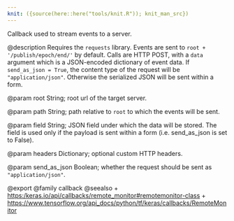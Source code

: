 ```yaml
---
knit: ({source(here::here("tools/knit.R")); knit_man_src})
---
```

Callback used to stream events to a server.

@description
Requires the `requests` library.
Events are sent to `root + '/publish/epoch/end/'` by default. Calls are
HTTP POST, with a `data` argument which is a
JSON-encoded dictionary of event data.
If `send_as_json = True`, the content type of the request will be
`"application/json"`.
Otherwise the serialized JSON will be sent within a form.

@param root
String; root url of the target server.

@param path
String; path relative to `root` to which the events will be sent.

@param field
String; JSON field under which the data will be stored.
The field is used only if the payload is sent within a form
(i.e. send_as_json is set to False).

@param headers
Dictionary; optional custom HTTP headers.

@param send_as_json
Boolean; whether the request should be
sent as `"application/json"`.

@export
@family callback
@seealso
+ <https:/keras.io/api/callbacks/remote_monitor#remotemonitor-class>
+ <https://www.tensorflow.org/api_docs/python/tf/keras/callbacks/RemoteMonitor>
